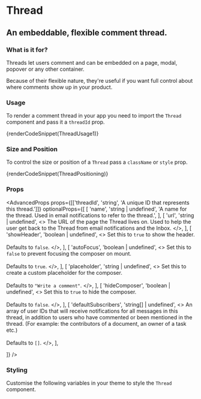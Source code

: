 
# Thread

## An embeddable, flexible comment thread.

<DocHeroDemoContainer>
  <ThreadDemo />
</DocHeroDemoContainer>

### What is it for?

Threads let users comment and can be embedded on a page, modal, popover or any other container.

Because of their flexible nature, they're useful if you want full control about where comments show up in your product.

### Usage

To render a comment thread in your app you need to import the `Thread` component and pass it a `threadId` prop.

{renderCodeSnippet(ThreadUsage1)}

### Size and Position

To control the size or position of a `Thread` pass a `className` or `style` prop.

{renderCodeSnippet(ThreadPositioning)}

### Props

<AdvancedProps
  props={[['threadId', 'string', 'A unique ID that represents this thread.']]}
  optionalProps={[
    [
      'name',
      'string | undefined',
      'A name for the thread. Used in email notifications to refer to the thread.',
    ],
    [
      'url',
      'string | undefined',
      <>
        The URL of the page the Thread lives on. Used to help the user get back to the Thread from
        email notifications and the <DocLink to="/docs/components/inbox">Inbox</DocLink>.
      </>,
    ],
    [
      'showHeader',
      'boolean | undefined',
      <>
        Set this to <code>true</code> to show the header. <br/><br/>
        Defaults to <code>false</code>.
      </>,
    ],
    [
      'autoFocus',
      'boolean | undefined',
      <>
        Set this to <code>false</code> to prevent focusing the composer on mount. <br />
        <br />
        Defaults to <code>true</code>. 
      </>,
    ],
    [
      'placeholder',
      'string | undefined',
      <>
        Set this to create a custom placeholder for the composer. <br /><br/>
        Defaults to <code>"Write a comment"</code>.
      </>,
    ],
    [
      'hideComposer',
      'boolean | undefined',
      <>
        Set this to <code>true</code> to hide the composer. <br /><br/>
        Defaults to <code>false</code>. 
      </>,
    ],
    [
      'defaultSubscribers',
      'string[] | undefined',
      <>
        An array of user IDs that will receive notifications for all messages in this thread, in addition
        to users who have commented or been mentioned in the thread. (For example: the contributors of
        a document, an owner of a task etc.) <br /><br/>
        Defaults to <code>[]</code>.
      </>,
    ],

]}
/>

### Styling

Customise the following variables in your theme to style the `Thread` component.
